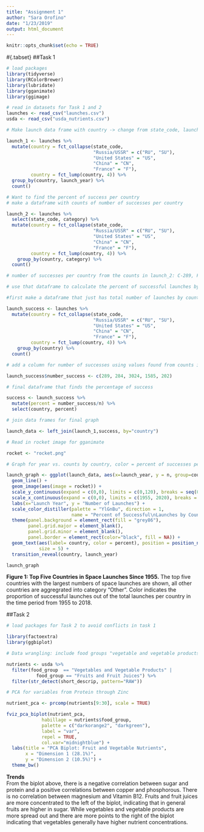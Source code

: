 ```yaml
---
title: "Assignment 1"
author: "Sara Orofino"
date: "1/23/2019"
output: html_document
---
```


```r
knitr::opts_chunk$set(echo = TRUE)
```


#{.tabset}
##Task 1

```r
# load packages
library(tidyverse)
library(RColorBrewer)
library(lubridate)
library(gganimate) 
library(ggimage)

# read in datasets for Task 1 and 2 
launches <- read_csv("launches.csv")
usda <- read_csv("usda_nutrients.csv")
```

```r
# Make launch data frame with country -> change from state_code, launch year, and number of launches per year for the graph with top 4 countries and the rest as "other"

launch_1 <- launches %>% 
  mutate(country = fct_collapse(state_code,
                                "Russia/USSR" = c("RU", "SU"),  
                                "United States" = "US",
                                "China" = "CN",
                                "France" = "F"),
         country = fct_lump(country, 4)) %>%  
  group_by(country, launch_year) %>% 
  count() 

# Want to find the percent of success per country  
# make a dataframe with counts of number of successes per country 

launch_2 <- launches %>% 
  select(state_code, category) %>% 
  mutate(country = fct_collapse(state_code,
                                "Russia/USSR" = c("RU", "SU"),  
                                "United States" = "US",
                                "China" = "CN",
                                "France" = "F"),
         country = fct_lump(country, 4)) %>% 
    group_by(country, category) %>% 
  count()

# number of successes per country from the counts in launch_2: C-289, F-284, USSR-3024, US-1585, Other-202

# use that dataframe to calculate the percent of successful launches by country 

#first make a dataframe that just has total number of launches by country 

launch_success <- launches %>% 
  mutate(country = fct_collapse(state_code,
                                "Russia/USSR" = c("RU", "SU"),  
                                "United States" = "US",
                                "China" = "CN",
                                "France" = "F"),
         country = fct_lump(country, 4)) %>% 
    group_by(country) %>% 
  count()

# add a column for number of successes using values found from counts in launch_2 dataframe 

launch_success$number_success <- c(289, 284, 3024, 1585, 202)

# final dataframe that finds the percentage of success 

success <- launch_success %>% 
  mutate(percent = number_success/n) %>% 
  select(country, percent)

# join data frames for final graph 

launch_data <- left_join(launch_1,success, by="country")

```

```r

# Read in rocket image for gganimate 

rocket <- "rocket.png"
```



```r

# Graph for year vs. counts by country, color = percent of successes per country 

launch_graph <- ggplot(launch_data, aes(x=launch_year, y = n, group=country, color=percent)) +
  geom_line() +
  geom_image(aes(image = rocket)) +
  scale_y_continuous(expand = c(0,0), limits = c(0,120), breaks = seq(0,120, by = 15)) +
  scale_x_continuous(expand = c(0,0), limits = c(1955, 2020), breaks = seq(1955,2020, by=5)) +
  labs(x="Launch Year", y = "Number of Launches") +
  scale_color_distiller(palette = "YlGnBu", direction = 1, 
                        name = "Percent of Successful\nLaunches by Country") +
  theme(panel.background = element_rect(fill = "grey86"),
        panel.grid.major = element_blank(), 
        panel.grid.minor = element_blank(),
        panel.border = element_rect(color="black", fill = NA)) +
  geom_text(aes(label= country, color = percent), position = position_nudge(y = 0.04, x = 9), 
            size = 5) +
  transition_reveal(country, launch_year)

launch_graph


```
**Figure 1: Top Five Countries in Space Launches Since 1955.** The top five countries with the largest numbers of space launches are shown, all other countries are aggregrated into category "Other". Color indicates the proportion of successful launches out of the total launches per country in the time period from 1955 to 2018. 


##Task 2
```r
# load packages for Task 2 to avoid conflicts in task 1

library(factoextra)
library(ggbiplot)
```


```r

# Data wrangling: include food groups "vegetable and vegetable products" and "fruits and fruit juices", retain observations where ShortDescrip contains "RAW"

nutrients <- usda %>% 
  filter(food_group  == "Vegetables and Vegetable Products" |
           food_group == "Fruits and Fruit Juices") %>%
  filter(str_detect(short_descrip, pattern="RAW"))

```

```r

# PCA for variables from Protein through Zinc

nutrient_pca <- prcomp(nutrients[9:30], scale = TRUE)

fviz_pca_biplot(nutrient_pca,
             habillage = nutrients$food_group,
             palette = c("darkorange2", "darkgreen"),
             label = "var",
             repel = TRUE,
             col.var="midnightblue") +
  labs(title = "PCA Biplot: Fruit and Vegetable Nutrients",
       x = "Dimension 1 (28.1%)",
       y = "Dimension 2 (10.5%)") +
  theme_bw()

```

**Trends**  
From the biplot above, there is a negative correlation between sugar and protein and a positive correlations between copper and phosphorous. There is no correlation between magnesium and Vitamin B12. Fruits and fruit juices are more concentrated to the left of the biplot, indicating that in general fruits are higher in sugar. While vegetables and vegetable products are more spread out and there are more points to the right of the biplot indicating that vegetables generally have higher nutrient concentrations. 
